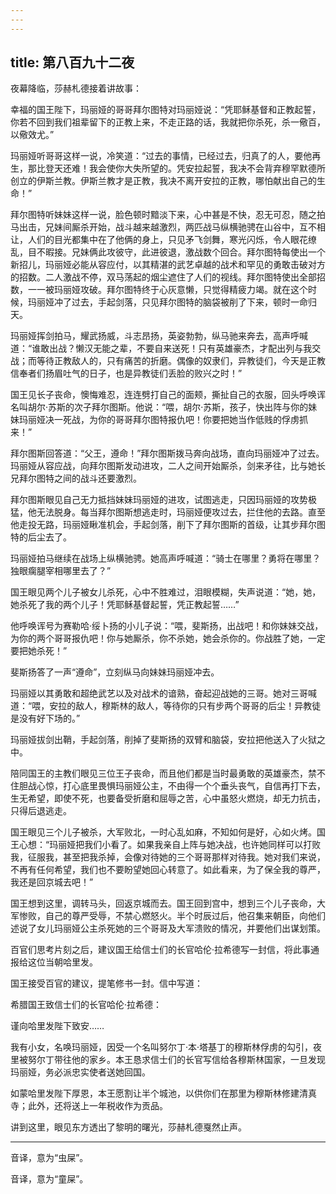 ```yaml
---
---
---
```

title: 第八百九十二夜
---






夜幕降临，莎赫札德接着讲故事：





幸福的国王陛下，玛丽娅的哥哥拜尔图特对玛丽娅说：“凭耶稣基督和正教起誓，你若不回到我们祖辈留下的正教上来，不走正路的话，我就把你杀死，杀一儆百，以儆效尤。”

玛丽娅听哥哥这样一说，冷笑道：“过去的事情，已经过去，归真了的人，要他再生，那比登天还难！我会使你大失所望的。凭安拉起誓，我决不会背弃穆罕默德所创立的伊斯兰教。伊斯兰教才是正教，我决不离开安拉的正教，哪怕献出自己的生命！”

拜尔图特听妹妹这样一说，脸色顿时黯淡下来，心中甚是不快，忍无可忍，随之拍马出击，兄妹间厮杀开始，战斗越来越激烈，两匹战马纵横驰骋在山谷中，互不相让，人们的目光都集中在了他俩的身上，只见矛飞剑舞，寒光闪烁，令人眼花缭乱，目不暇接。兄妹俩此攻彼守，此进彼退，激战数个回合。拜尔图特每使出一个新招儿，玛丽娅必能从容应付，以其精湛的武艺卓越的战术和罕见的勇敢击破对方的招数。二人激战不停，双马荡起的烟尘遮住了人们的视线。拜尔图特使出全部招数，一一被玛丽娅攻破。拜尔图特终于心灰意懒，只觉得精疲力竭。就在这个时候，玛丽娅冲了过去，手起剑落，只见拜尔图特的脑袋被削了下来，顿时一命归天。

玛丽娅挥剑拍马，耀武扬威，斗志昂扬，英姿勃勃，纵马驰来奔去，高声呼喊道：“谁敢出战？懒汉无能之辈，不要自来送死！只有英雄豪杰，才配出列与我交战；而等待正教敌人的，只有痛苦的折磨。偶像的奴隶们，异教徒们，今天是正教信奉者们扬眉吐气的日子，也是异教徒们丢脸的败兴之时！”

国王见长子丧命，懊悔难忍，连连劈打自己的面颊，撕扯自己的衣服，回头呼唤诨名叫胡尔·苏斯的次子拜尔图斯。他说：“喂，胡尔·苏斯，孩子，快出阵与你的妹妹玛丽娅决一死战，为你的哥哥拜尔图特报仇吧！你要把她当作低贱的俘虏抓来！”

拜尔图斯回答道：“父王，遵命！”拜尔图斯拨马奔向战场，直向玛丽娅冲了过去。玛丽娅从容应战，向拜尔图斯发动进攻，二人之间开始厮杀，剑来矛往，比与她长兄拜尔图特之间的战斗还要激烈。

拜尔图斯眼见自己无力抵挡妹妹玛丽娅的进攻，试图逃走，只因玛丽娅的攻势极猛，他无法脱身。每当拜尔图斯想逃走时，玛丽娅便攻过去，拦住他的去路。直至他走投无路，玛丽娅瞅准机会，手起剑落，削下了拜尔图斯的首级，让其步拜尔图特的后尘去了。

玛丽娅拍马继续在战场上纵横驰骋。她高声呼喊道：“骑士在哪里？勇将在哪里？独眼瘸腿宰相哪里去了？”

国王眼见两个儿子被女儿杀死，心中不胜难过，泪眼模糊，失声说道：“她，她，她杀死了我的两个儿子！凭耶稣基督起誓，凭正教起誓……”

他呼唤诨号为赛勒哈·绥卜扬的小儿子说：“喂，斐斯扬，出战吧！和你妹妹交战，为你的两个哥哥报仇吧！你与她厮杀，你不杀她，她会杀你的。你战胜了她，一定要把她杀死！”

斐斯扬答了一声“遵命”，立刻纵马向妹妹玛丽娅冲去。

玛丽娅以其勇敢和超绝武艺以及对战术的谙熟，奋起迎战她的三哥。她对三哥喊道：“喂，安拉的敌人，穆斯林的敌人，等待你的只有步两个哥哥的后尘！异教徒是没有好下场的。”

玛丽娅拔剑出鞘，手起剑落，削掉了斐斯扬的双臂和脑袋，安拉把他送入了火狱之中。

陪同国王的主教们眼见三位王子丧命，而且他们都是当时最勇敢的英雄豪杰，禁不住胆战心惊，打心底里畏惧玛丽娅公主，不由得一个个垂头丧气，自信再打下去，生无希望，即使不死，也要备受折磨和屈辱之苦，心中虽怒火燃烧，却无力抗击，只得后退逃走。

国王眼见三个儿子被杀，大军败北，一时心乱如麻，不知如何是好，心如火烤。国王心想：“玛丽娅把我们小看了。如果我亲自上阵与她决战，也许她同样可以打败我，征服我，甚至把我杀掉，会像对待她的三个哥哥那样对待我。她对我们来说，不再有任何希望，我们也不要盼望她回心转意了。如此看来，为了保全我的尊严，我还是回京城去吧！”

国王想到这里，调转马头，回返京城而去。国王回到宫中，想到三个儿子丧命，大军惨败，自己的尊严受辱，不禁心燃怒火。半个时辰过后，他召集来朝臣，向他们述说了女儿玛丽娅公主杀死她的三个哥哥及大军溃败的情况，并要他们出谋划策。

百官们思考片刻之后，建议国王给信士们的长官哈伦·拉希德写一封信，将此事通报给这位当朝哈里发。

国王接受百官的建议，提笔修书一封。信中写道：


希腊国王致信士们的长官哈伦·拉希德：

谨向哈里发陛下致安……

我有小女，名唤玛丽娅，因受一个名叫努尔丁·本·塔基丁的穆斯林俘虏的勾引，夜里被努尔丁带往他的家乡。本王恳求信士们的长官写信给各穆斯林国家，一旦发现玛丽娅，务必派忠实使者送她回国。

如蒙哈里发陛下厚恩，本王愿割让半个城池，以供你们在那里为穆斯林修建清真寺；此外，还将送上一年税收作为贡品。



讲到这里，眼见东方透出了黎明的曙光，莎赫札德戛然止声。



***





音译，意为“虫屎”。​​​



音译，意为“童屎”。​​​